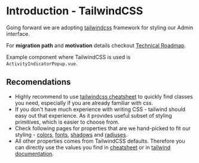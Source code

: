 
<Meta title="Guide/Style/Introduction" />

# Introduction - TailwindCSS

Going forward we are adopting [tailwindcss](https://tailwindcss.com) framework for styling our Admin interface.

For **migration path** and **motivation** details checkout [Technical Roadmap](../?path=/docs/guide-technical-roadmap--docs#tailwindcss-35).

Example component where TailwindCSS is used is `ActivityIndicatorPopup.vue`.

## Recomendations

- Highly recommend to use [tailwindcss cheatsheet](https://nerdcave.com/tailwind-cheat-sheet) to quickly find classes you need, especially if you are already familiar with css.
- If you don't have much experience with writing CSS - tailwind should easy out that experience. As it provides useful subset of styling primitives, which is easier to choose from.
- Check following pages for properties that are we hand-picked to fit our styling - [colors](../?path=/docs/guide-style-colors--docs), [fonts](../?path=/docs/guide-style-fonts--docs), [shadows](../?path=/docs/guide-style-shadows--docs) and [radiuses](../?path=/docs/guide-style-radius--docs).
- All other properties comes from TailwindCSS defaults. Therefore you can directly use the values you find in [cheatsheet](https://nerdcave.com/tailwind-cheat-sheet) or in [tailwind documentation](https://tailwindcss.com/docs/utility-first).
